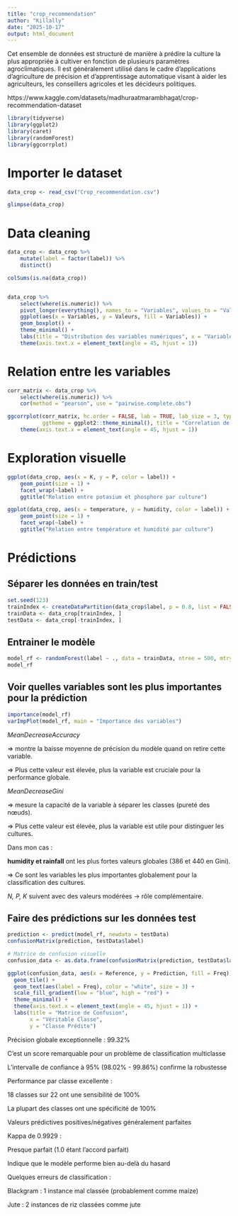 ---
title: "crop_recommendation"
author: "Killally"
date: "2025-10-17"
output: html_document
---

Cet ensemble de données est structuré de manière à prédire la culture la plus appropriée à cultiver en fonction de plusieurs paramètres agroclimatiques. Il est généralement utilisé dans le cadre d'applications d'agriculture de précision et d'apprentissage automatique visant à aider les agriculteurs, les conseillers agricoles et les décideurs politiques.

https://www.kaggle.com/datasets/madhuraatmarambhagat/crop-recommendation-dataset

```{r}
library(tidyverse)
library(ggplot2)
library(caret)
library(randomForest)
library(ggcorrplot)
```

# Importer le dataset
```{r}
data_crop <- read_csv("Crop_recommendation.csv")

glimpse(data_crop)
```

# Data cleaning
```{r}
data_crop <- data_crop %>%
    mutate(label = factor(label)) %>%
    distinct()

colSums(is.na(data_crop))


data_crop %>%
    select(where(is.numeric)) %>%
    pivot_longer(everything(), names_to = "Variables", values_to = "Valeurs") %>%
    ggplot(aes(x = Variables, y = Valeurs, fill = Variables)) +
    geom_boxplot() +
    theme_minimal() +
    labs(title = "Distribution des variables numériques", x = "Variables", y = "Valeurs") +
    theme(axis.text.x = element_text(angle = 45, hjust = 1)) 
```

# Relation entre les variables
```{r}
corr_matrix <- data_crop %>%
    select(where(is.numeric)) %>%
    cor(method = "pearson", use = "pairwise.complete.obs")

ggcorrplot(corr_matrix, hc.order = FALSE, lab = TRUE, lab_size = 3, type = "full", colors = c("blue", "white", "red"),
           ggtheme = ggplot2::theme_minimal(), title = "Correlation de Pearson entre les variables") +
    theme(axis.text.x = element_text(angle = 45, hjust = 1))
```

# Exploration visuelle
```{r}
ggplot(data_crop, aes(x = K, y = P, color = label)) +
    geom_point(size = 1) +
    facet_wrap(~label) +
    ggtitle("Relation entre potasium et phosphore par culture")

ggplot(data_crop, aes(x = temperature, y = humidity, color = label)) +
    geom_point(size = 1) +
    facet_wrap(~label) +
    ggtitle("Relation entre température et humidité par culture")
```

# Prédictions

## Séparer les données en train/test
```{r}
set.seed(123)
trainIndex <- createDataPartition(data_crop$label, p = 0.8, list = FALSE)
trainData <- data_crop[trainIndex, ]
testData <- data_crop[-trainIndex, ]
```

## Entrainer le modèle
```{r}
model_rf <- randomForest(label ~ ., data = trainData, ntree = 500, mtry = 4, importance = TRUE)
model_rf
```

## Voir quelles variables sont les plus importantes pour la prédiction
```{r}
importance(model_rf)
varImpPlot(model_rf, main = "Importance des variables")
```

*MeanDecreaseAccuracy*

=> montre la baisse moyenne de précision du modèle quand on retire cette variable.

=> Plus cette valeur est élevée, plus la variable est cruciale pour la performance globale.

*MeanDecreaseGini*

=> mesure la capacité de la variable à séparer les classes (pureté des nœuds).

=> Plus cette valeur est élevée, plus la variable est utile pour distinguer les cultures.

Dans mon cas :

**humidity et rainfall** ont les plus fortes valeurs globales (386 et 440 en Gini).

=> Ce sont les variables les plus importantes globalement pour la classification des cultures.

*N, P, K* suivent avec des valeurs modérées → rôle complémentaire.


## Faire des prédictions sur les données test
```{r}
prediction <- predict(model_rf, newdata = testData)
confusionMatrix(prediction, testData$label)
```

```{r}
# Matrice de confusion visuelle
confusion_data <- as.data.frame(confusionMatrix(prediction, testData$label)$table)

ggplot(confusion_data, aes(x = Reference, y = Prediction, fill = Freq)) +
  geom_tile() +
  geom_text(aes(label = Freq), color = "white", size = 3) +
  scale_fill_gradient(low = "blue", high = "red") +
  theme_minimal() +
  theme(axis.text.x = element_text(angle = 45, hjust = 1)) +
  labs(title = "Matrice de Confusion",
       x = "Véritable Classe",
       y = "Classe Prédite")
```

Précision globale exceptionnelle : 99.32%

C'est un score remarquable pour un problème de classification multiclasse

L'intervalle de confiance à 95% (98.02% - 99.86%) confirme la robustesse

Performance par classe excellente :

18 classes sur 22 ont une sensibilité de 100%

La plupart des classes ont une spécificité de 100%

Valeurs prédictives positives/négatives généralement parfaites

Kappa de 0.9929 :

Presque parfait (1.0 étant l'accord parfait)

Indique que le modèle performe bien au-delà du hasard

Quelques erreurs de classification :

Blackgram : 1 instance mal classée (probablement comme maize)

Jute : 2 instances de riz classées comme jute



